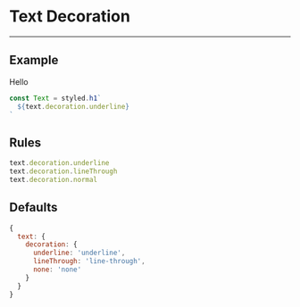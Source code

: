 
# Text Decoration

---

## Example

<Decoration>Hello</Decoration>

```jsx
const Text = styled.h1`
  ${text.decoration.underline}
`
```

## Rules

```js
text.decoration.underline
text.decoration.lineThrough
text.decoration.normal
```

## Defaults

```js
{
  text: {
    decoration: {
      underline: 'underline',
      lineThrough: 'line-through',
      none: 'none'
    }
  }
}
```
